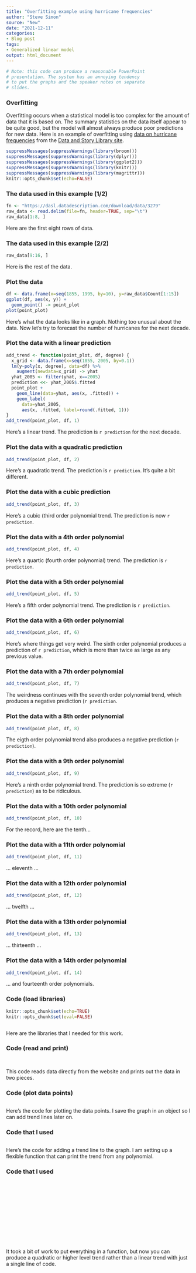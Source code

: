 ```yaml
---
title: "Overfitting example using hurricane frequencies"
author: "Steve Simon"
source: "New"
date: "2021-12-11"
categories:
- Blog post
tags:
- Generalized linear model
output: html_document
---
```


```r
# Note: this code can produce a reasonable PowerPoint
# presentation. The system has an annoying tendency
# to put the graphs and the speaker notes on separate
# slides.
```

### Overfitting

Overfitting occurs when a statistical model is too complex for the amount of data that it is based on. The summary statistics on the data itself appear to be quite good, but the model will almost always produce poor predictions for new data. Here is an example of overfitting using [data on hurricane frequencies][dasl1] from the [Data and Story Library site][dasl2].

```r
suppressMessages(suppressWarnings(library(broom)))
suppressMessages(suppressWarnings(library(dplyr)))
suppressMessages(suppressWarnings(library(ggplot2)))
suppressMessages(suppressWarnings(library(knitr)))
suppressMessages(suppressWarnings(library(magrittr)))
knitr::opts_chunk$set(echo=FALSE)
```

### The data used in this example (1/2)

```r
fn <- "https://dasl.datadescription.com/download/data/3279"
raw_data <- read.delim(file=fn, header=TRUE, sep="\t")
raw_data[1:8, ]
```

<div class="notes">

Here are the first eight rows of data. 

</div>

### The data used in this example (2/2)

```r
raw_data[9:16, ]
```

<div class="notes">

Here is the rest of the data.

</div>

### Plot the data

```r
df <- data.frame(x=seq(1855, 1995, by=10), y=raw_data$Count[1:15])
ggplot(df, aes(x, y)) + 
  geom_point() -> point_plot
plot(point_plot)
```

<div class="notes">

Here's what the data looks like in a graph. Nothing too unusual about the data. Now let's try to forecast the number of hurricanes for the next decade.

</div>

### Plot the data with a linear prediction

```r
add_trend <- function(point_plot, df, degree) {
  x_grid <- data.frame(x=seq(1855, 2005, by=0.1))
  lm(y~poly(x, degree), data=df) %>%
    augment(newdata=x_grid) -> yhat
  yhat_2005 <- filter(yhat, x==2005)
  prediction <<- yhat_2005$.fitted
  point_plot +
    geom_line(data=yhat, aes(x, .fitted)) +
    geom_label(
      data=yhat_2005, 
      aes(x, .fitted, label=round(.fitted, 1)))
}
add_trend(point_plot, df, 1)
```

<div class="notes">

Here's a linear trend. The prediction is `r prediction` for the next decade.

</div>

### Plot the data with a quadratic prediction

```r
add_trend(point_plot, df, 2)
```

<div class="notes">

Here's a quadratic trend. The prediction is `r prediction`. It's quite a bit different.

</div>

### Plot the data with a cubic prediction

```r
add_trend(point_plot, df, 3)
```

<div class="notes">

Here's a cubic (third order polynomial trend. The prediction is now `r prediction`.

</div>

### Plot the data with a 4th order polynomial

```r
add_trend(point_plot, df, 4)
```

<div class="notes">

Here's a quartic (fourth order polynomial) trend. The prediction is `r prediction`.

</div>

### Plot the data with a 5th order polynomial

```r
add_trend(point_plot, df, 5)
```

<div class="notes">

Here's a fifth order polynomial trend. The prediction is `r prediction`.

</div>

### Plot the data with a 6th order polynomial

```r
add_trend(point_plot, df, 6)
```

<div class="notes">

Here's where things get very weird. The sixth order polynomial produces a prediction of `r prediction`, which is more than twice as large as any previous value.

</div>

### Plot the data with a 7th order polynomial

```r
add_trend(point_plot, df, 7)
```

<div class="notes">

The weirdness continues with the seventh order polynomial trend, which produces a negative prediction (`r prediction`.

</div>

### Plot the data with a 8th order polynomial

```r
add_trend(point_plot, df, 8)
```

<div class="notes">

The eigth order polynomial trend also produces a negative prediction (`r prediction`).

</div>

### Plot the data with a 9th order polynomial

```r
add_trend(point_plot, df, 9)
```

<div class="notes">

Here's a ninth order polynomial trend. The prediction is so extreme (`r prediction`) as to be ridiculous.

</div>

### Plot the data with a 10th order polynomial

```r
add_trend(point_plot, df, 10)
```

<div class="notes">

For the record, here are the tenth...

</div>



### Plot the data with a 11th order polynomial

```r
add_trend(point_plot, df, 11)
```

<div class="notes">

... eleventh ... 

</div>

### Plot the data with a 12th order polynomial

```r
add_trend(point_plot, df, 12)
```

<div class="notes">

... twelfth ...

</div>

### Plot the data with a 13th order polynomial

```r
add_trend(point_plot, df, 13)
```

<div class="notes">

... thirteenth ...

</div>

### Plot the data with a 14th order polynomial

```r
add_trend(point_plot, df, 14)
```

<div class="notes">

... and fourteenth order polynomials.

</div>



### Code (load libraries)

```r
knitr::opts_chunk$set(echo=TRUE)
knitr::opts_chunk$set(eval=FALSE)
```

```r
```

<div class="notes">

Here are the libraries that I needed for this work.

</div>

### Code (read and print)

```r
```

```r
```

<div class="notes">

This code reads data directly from the website and prints out the data in two pieces.

</div>

### Code (plot data points)

```r
```

<div class="notes">

Here's the code for plotting the data points. I save the graph in an object so I can add trend lines later on.

</div>

### Code that I used

```r
```

<div class="notes">

Here's the code for adding a trend line to the graph. I am setting up a flexible function that can print the trend from any polynomial.

</div>

### Code that I used

```r
```

```r
```

```r
```

```r
```

```r
```

```r
```

```r
```

```r
```

```r
```

```r
```

```r
```

```r
```

```r
```

<div class="notes">

It took a bit of work to put everything in a function, but now you can produce a quadratic or higher level trend rather than a linear trend with just a single line of code.

</div>

[dasl2]: https://dasl.datadescription.com/datafile/hurricane-frequencies/
[dasl1]: https://dasl.datadescription.com/
